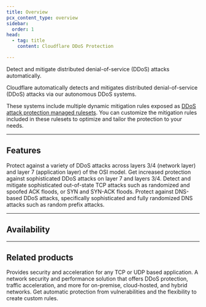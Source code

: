 ```yaml
---
title: Overview
pcx_content_type: overview
sidebar:
  order: 1
head:
  - tag: title
    content: Cloudflare DDoS Protection

---
```



<Description>

Detect and mitigate distributed denial-of-service (DDoS) attacks automatically. 
</Description>

<Plan type="all" />

Cloudflare automatically detects and mitigates <GlossaryTooltip term="distributed denial-of-service (DDoS) attack" link="https://www.cloudflare.com/learning/ddos/what-is-a-ddos-attack/">distributed denial-of-service (DDoS) attacks</GlossaryTooltip> via our autonomous DDoS systems.

These systems include multiple dynamic mitigation rules exposed as [DDoS attack protection managed rulesets](/ddos-protection/managed-rulesets/). You can customize the mitigation rules included in these rulesets to optimize and tailor the protection to your needs.

---

## Features

<Feature header="Managed rulesets" href="/ddos-protection/managed-rulesets/">
Protect against a variety of DDoS attacks across layers 3/4 (network layer) and layer 7 (application layer) of the OSI model. 
</Feature>

<Feature header="Adaptive DDoS protection" href="/ddos-protection/managed-rulesets/adaptive-protection/">
Get increased protection against sophisticated DDoS attacks on layer 7 and layers 3/4. 
</Feature>

<Feature header="Advanced TCP protection" href="/ddos-protection/tcp-protection/">
Detect and mitigate sophisticated out-of-state TCP attacks such as randomized and spoofed ACK floods, or SYN and SYN-ACK floods. 
</Feature>

<Feature header="Advanced DNS protection (beta)" href="/ddos-protection/dns-protection/">
Protect against DNS-based DDoS attacks, specifically sophisticated and fully randomized DNS attacks such as random prefix attacks. 
</Feature>

---

## Availability

<div style="font-size:87%">

<FeatureTable id="security.ddos" />

</div>

---

## Related products

<RelatedProduct header="Spectrum" href="/spectrum/" product="spectrum">
Provides security and acceleration for any TCP or UDP based application. 
</RelatedProduct>

<RelatedProduct header="Magic Transit" href="/magic-transit/" product="magic-transit">
A network security and performance solution that offers DDoS protection, traffic acceleration, and more for on-premise, cloud-hosted, and hybrid networks. 
</RelatedProduct>

<RelatedProduct header="Web Application Firewall (WAF)" href="/waf/" product="waf">
Get automatic protection from vulnerabilities and the flexibility to create custom rules. 
</RelatedProduct>
